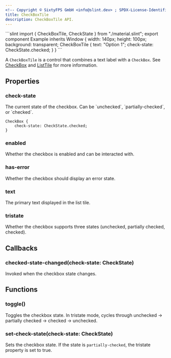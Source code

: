```yaml
---
<!-- Copyright © SixtyFPS GmbH <info@slint.dev> ; SPDX-License-Identifier: MIT -->
title: CheckBoxTile
description: CheckBoxTile API.
---
```



<CodeSnippetMD imagePath="/src/assets/generated/checkboxtile.png" scale="3" imageWidth="140" imageHeight="100" imageAlt="">
```slint
import { CheckBoxTile, CheckState } from "./material.slint";
export component Example inherits Window {
    width: 140px;
    height: 100px;
    background: transparent;
    CheckBoxTile {
        text: "Option 1";
        check-state: CheckState.checked;
    }
}
```
</CodeSnippetMD>

A `CheckBoxTile` is a control that combines a text label with a `CheckBox`. See [CheckBox](/components/checkboxes/check_box/) and [ListTile](/components/list_tile/) for more information.

## Properties

### check-state
<SlintProperty propName="check-state" typeName="enum" enumName="CheckState" propertyVisibility="in-out">
The current state of the checkbox. Can be `unchecked`, `partially-checked`, or `checked`.

```slint "check-state: CheckState.checked;"
CheckBox {
    check-state: CheckState.checked;
}
```
</SlintProperty>


### enabled
<SlintProperty propName="enabled" typeName="bool" defaultValue="true">
Whether the checkbox is enabled and can be interacted with.
</SlintProperty>

### has-error
<SlintProperty propName="has-error" typeName="bool">
Whether the checkbox should display an error state.
</SlintProperty>

### text
<SlintProperty propName="text" typeName="string">
The primary text displayed in the list tile.
</SlintProperty>

### tristate
<SlintProperty propName="tristate" typeName="bool">
Whether the checkbox supports three states (unchecked, partially checked, checked).
</SlintProperty>

## Callbacks

### checked-state-changed(check-state: CheckState)
Invoked when the checkbox state changes.

## Functions

### toggle()
Toggles the checkbox state. In tristate mode, cycles through unchecked → partially checked → checked → unchecked.

### set-check-state(check-state: CheckState)
Sets the checkbox state. If the state is `partially-checked`, the tristate property is set to true.